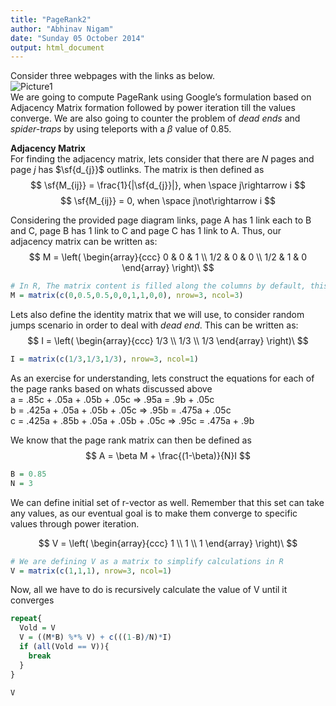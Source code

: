 ```yaml
---
title: "PageRank2"
author: "Abhinav Nigam"
date: "Sunday 05 October 2014"
output: html_document
---
```

Consider three webpages with the links as below.  
![Picture1](otc_pagerank3.gif)  
We are going to compute PageRank using Google's formulation based on Adjacency Matrix formation followed by power iteration till the values converge. We are also going to counter the problem of *dead ends* and *spider-traps* by using teleports with a $\beta$  value of 0.85.

**Adjacency Matrix**  
For finding the adjacency matrix, lets consider that there are *N* pages and page *j* has $\sf{d_{j}}$ outlinks. The matrix is then defined as  
$$ \sf{M_{ij}} = \frac{1}{|\sf{d_{j}}|}, when \space j\rightarrow i $$
$$ \sf{M_{ij}} = 0, when \space j\not\rightarrow i $$

Considering the provided page diagram links, page A has 1 link each to B and C, page B has 1 link to C and page C has 1 link to A. Thus, our adjacency matrix can be written as:
$$ M = \left( \begin{array}{ccc}
0 & 0 & 1 \\
1/2 & 0 & 0 \\
1/2 & 1 & 0 \end{array} \right)\ $$

```r
# In R, The matrix content is filled along the columns by default, this behavior can be changed by toggling the inrow flag
M = matrix(c(0,0.5,0.5,0,0,1,1,0,0), nrow=3, ncol=3)
```

Lets also define the identity matrix that we will use, to consider random jumps scenario in order to deal with *dead end*. This can be written as:
$$ I = \left( \begin{array}{ccc}
1/3 \\
1/3 \\
1/3 \end{array} \right)\ $$

```r
I = matrix(c(1/3,1/3,1/3), nrow=3, ncol=1)
```  

As an exercise for understanding, lets construct the equations for each of the page ranks based on whats discussed above  
a = .85c + .05a + .05b + .05c => .95a = .9b + .05c  
b = .425a + .05a + .05b + .05c => .95b = .475a + .05c  
c = .425a + .85b + .05a + .05b + .05c => .95c = .475a + .9b 

We know that the page rank matrix can then be defined as
$$ A = \beta M + \frac{(1-\beta)}{N}I $$

```r
B = 0.85
N = 3
```

We can define initial set of r-vector as well. Remember that this set can take any values, as our eventual goal is to make them converge to specific values through power iteration.

$$ V = \left( \begin{array}{ccc}
1 \\
1 \\
1 \end{array} \right)\ $$

```r
# We are defining V as a matrix to simplify calculations in R
V = matrix(c(1,1,1), nrow=3, ncol=1)
```

Now, all we have to do is recursively calculate the value of V until it converges
```r
repeat{
  Vold = V
  V = ((M*B) %*% V) + c(((1-B)/N)*I)
  if (all(Vold == V)){
    break
  }
}

V
```